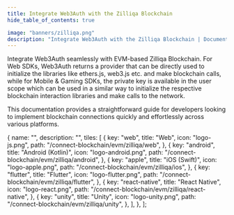 ```yaml
---
title: Integrate Web3Auth with the Zilliqa Blockchain
hide_table_of_contents: true

image: "banners/zilliqa.png"
description: "Integrate Web3Auth with the Zilliqa Blockchain | Documentation - Web3Auth"
---
```



<SEO
  title="Integrate Web3Auth with the Zilliqa Blockchain"
  description="Integrate Web3Auth with the Zilliqa Blockchain | Documentation - Web3Auth"
  image="https://web3auth.io/docs/banners/zilliqa.png"
  slug="/connect-blockchain/evm/zilliqa"
/>

Integrate Web3Auth seamlessly with EVM-based Zilliqa Blockchain. For Web SDKs, Web3Auth returns a
provider that can be directly used to initialize the libraries like ethers.js, web3.js etc. and make
blockchain calls, while for Mobile & Gaming SDKs, the private key is available in the user scope
which can be used in a similar way to initialize the respective blockchain interaction libraries and
make calls to the network.

This documentation provides a straightforward guide for developers looking to implement blockchain
connections quickly and effortlessly across various platforms.

  {
    name: "",
    description: "",
    tiles: [
      {
        key: "web",
        title: "Web",
        icon: "logo-js.png",
        path: "/connect-blockchain/evm/zilliqa/web",
      },
      {
        key: "android",
        title: "Android (Kotlin)",
        icon: "logo-android.png",
        path: "/connect-blockchain/evm/zilliqa/android",
      },
      {
        key: "apple",
        title: "iOS (Swift)",
        icon: "logo-apple.png",
        path: "/connect-blockchain/evm/zilliqa/ios",
      },
      {
        key: "flutter",
        title: "Flutter",
        icon: "logo-flutter.png",
        path: "/connect-blockchain/evm/zilliqa/flutter",
      },
      {
        key: "react-native",
        title: "React Native",
        icon: "logo-react.png",
        path: "/connect-blockchain/evm/zilliqa/react-native",
      },
      {
        key: "unity",
        title: "Unity",
        icon: "logo-unity.png",
        path: "/connect-blockchain/evm/zilliqa/unity",
      },
    ],
  },
];

<Tiles tileGroups={Zilliqa} />
